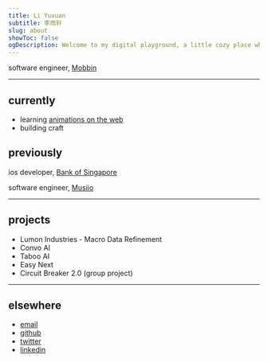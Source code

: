 ```yaml
---
title: Li Yuxuan
subtitle: 李雨轩
slug: about
showToc: false
ogDescription: Welcome to my digital playground, a little cozy place where ideas flow freely.
---
```


software engineer, [Mobbin](https://mobbin.com)

---

## currently

- learning [animations on the web](https://animations.dev/)
- building <CustomLink href='/craft' target='_self'>craft</CustomLink>

## previously

ios developer, [Bank of Singapore](https://www.bankofsingapore.com)

software engineer, [Musiio](https://www.musiio.com)

---

## projects

<ul className="flex flex-col gap-2 text-sm [&_*]:font-normal">
  <li>
    <CustomLink href="https://lumon-industries.work/">
      Lumon Industries - Macro Data Refinement
    </CustomLink>
  </li>
  <li>
    <CustomLink href="https://convo-ai.cc">Convo AI</CustomLink>
  </li>
  <li>
    <CustomLink href="https://taboo-ai.com">Taboo AI</CustomLink>
  </li>
  <li>
    <CustomLink href="https://www.npmjs.com/package/easy-next">
      Easy Next
    </CustomLink>
  </li>
  <li>
    <CustomLink href="https://youtu.be/1vXQv4OH5wU?si=YimreHIqqAIu4lC9">
      Circuit Breaker 2.0 (group project)
    </CustomLink>
  </li>
</ul>

---

## elsewhere

- [email](mailto:me@liyuxuan.dev)
- [github](https://www.github.com/xmliszt)
- [twitter](https://www.twitter.com/xmliszt)
- [linkedin](https://www.linkedin.com/in/li-yuxuan/)
